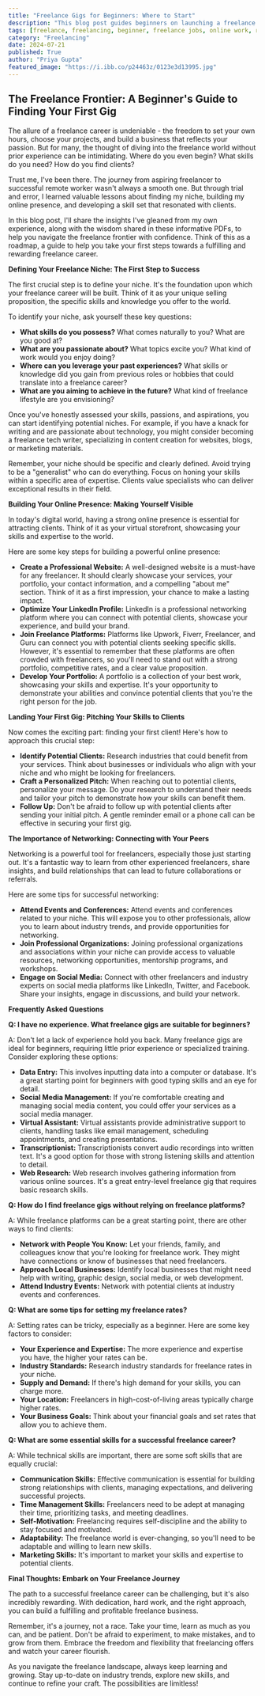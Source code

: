 ```yaml
---
title: "Freelance Gigs for Beginners: Where to Start"
description: "This blog post guides beginners on launching a freelance career. It covers crucial steps like defining your niche, building your online presence, finding clients, and essential skills for success. Learn about various freelance gigs suitable for beginners and how to set your rates effectively."
tags: [freelance, freelancing, beginner, freelance jobs, online work, remote work, work from home, side hustle, career, business, entrepreneur, skills]
category: "Freelancing"
date: 2024-07-21
published: True
author: "Priya Gupta"
featured_image: "https://i.ibb.co/p24463z/0123e3d13995.jpg"
---
```


## The Freelance Frontier: A Beginner's Guide to Finding Your First Gig

The allure of a freelance career is undeniable - the freedom to set your own hours, choose your projects, and build a business that reflects your passion. But for many, the thought of diving into the freelance world without prior experience can be intimidating.  Where do you even begin? What skills do you need?  How do you find clients? 

Trust me, I've been there.  The journey from aspiring freelancer to successful remote worker wasn't always a smooth one. But through trial and error, I learned valuable lessons about finding my niche, building my online presence, and developing a skill set that resonated with clients. 

In this blog post, I'll share the insights I've gleaned from my own experience, along with the wisdom shared in these informative PDFs, to help you navigate the freelance frontier with confidence.  Think of this as a roadmap, a guide to help you take your first steps towards a fulfilling and rewarding freelance career.

**Defining Your Freelance Niche: The First Step to Success**

The first crucial step is to define your niche. It's the foundation upon which your freelance career will be built.  Think of it as your unique selling proposition, the specific skills and knowledge you offer to the world.  

To identify your niche, ask yourself these key questions:

* **What skills do you possess?**  What comes naturally to you? What are you good at?  
* **What are you passionate about?** What topics excite you? What kind of work would you enjoy doing?
* **Where can you leverage your past experiences?**  What skills or knowledge did you gain from previous roles or hobbies that could translate into a freelance career?
* **What are you aiming to achieve in the future?**  What kind of freelance lifestyle are you envisioning?

Once you've honestly assessed your skills, passions, and aspirations, you can start identifying potential niches.  For example, if you have a knack for writing and are passionate about technology, you might consider becoming a freelance tech writer, specializing in content creation for websites, blogs, or marketing materials. 

Remember,  your niche should be specific and clearly defined. Avoid trying to be a "generalist" who can do everything.  Focus on honing your skills within a specific area of expertise.  Clients value specialists who can deliver exceptional results in their field.

**Building Your Online Presence: Making Yourself Visible**

In today's digital world, having a strong online presence is essential for attracting clients.  Think of it as your virtual storefront, showcasing your skills and expertise to the world. 

Here are some key steps for building a powerful online presence:

* **Create a Professional Website:**  A well-designed website is a must-have for any freelancer.  It should clearly showcase your services, your portfolio, your contact information, and a compelling "about me" section.  Think of it as a first impression, your chance to make a lasting impact.
* **Optimize Your LinkedIn Profile:**  LinkedIn is a professional networking platform where you can connect with potential clients, showcase your experience, and build your brand. 
* **Join Freelance Platforms:**  Platforms like Upwork, Fiverr, Freelancer, and Guru can connect you with potential clients seeking specific skills. However, it's essential to remember that these platforms are often crowded with freelancers, so you'll need to stand out with a strong portfolio, competitive rates, and a clear value proposition.
* **Develop Your Portfolio:**  A portfolio is a collection of your best work, showcasing your skills and expertise. It's your opportunity to demonstrate your abilities and convince potential clients that you're the right person for the job.

**Landing Your First Gig:  Pitching Your Skills to Clients**

Now comes the exciting part: finding your first client!  Here's how to approach this crucial step:

* **Identify Potential Clients:**  Research industries that could benefit from your services.  Think about businesses or individuals who align with your niche and who might be looking for freelancers.
* **Craft a Personalized Pitch:**  When reaching out to potential clients, personalize your message.  Do your research to understand their needs and tailor your pitch to demonstrate how your skills can benefit them.
* **Follow Up:**  Don't be afraid to follow up with potential clients after sending your initial pitch.  A gentle reminder email or a phone call can be effective in securing your first gig.

**The Importance of Networking: Connecting with Your Peers**

Networking is a powerful tool for freelancers, especially those just starting out.  It's a fantastic way to learn from other experienced freelancers, share insights, and build relationships that can lead to future collaborations or referrals.  

Here are some tips for successful networking:

* **Attend Events and Conferences:**  Attend events and conferences related to your niche.  This will expose you to other professionals, allow you to learn about industry trends, and provide opportunities for networking.
* **Join Professional Organizations:**  Joining professional organizations and associations within your niche can provide access to valuable resources, networking opportunities, mentorship programs, and workshops.
* **Engage on Social Media:**  Connect with other freelancers and industry experts on social media platforms like LinkedIn, Twitter, and Facebook.  Share your insights, engage in discussions, and build your network.

**Frequently Asked Questions**

**Q:  I have no experience.  What freelance gigs are suitable for beginners?**

A:  Don't let a lack of experience hold you back. Many freelance gigs are ideal for beginners, requiring little prior experience or specialized training. Consider exploring these options:

* **Data Entry:**  This involves inputting data into a computer or database.  It's a great starting point for beginners with good typing skills and an eye for detail.
* **Social Media Management:** If you're comfortable creating and managing social media content, you could offer your services as a social media manager.
* **Virtual Assistant:**  Virtual assistants provide administrative support to clients, handling tasks like email management, scheduling appointments, and creating presentations. 
* **Transcriptionist:** Transcriptionists convert audio recordings into written text.  It's a good option for those with strong listening skills and attention to detail.
* **Web Research:** Web research involves gathering information from various online sources. It's a great entry-level freelance gig that requires basic research skills.

**Q:  How do I find freelance gigs without relying on freelance platforms?**

A:  While freelance platforms can be a great starting point, there are other ways to find clients:

* **Network with People You Know:**  Let your friends, family, and colleagues know that you're looking for freelance work.  They might have connections or know of businesses that need freelancers.
* **Approach Local Businesses:**  Identify local businesses that might need help with writing, graphic design, social media, or web development.  
* **Attend Industry Events:**  Network with potential clients at industry events and conferences.

**Q:  What are some tips for setting my freelance rates?**

A:  Setting rates can be tricky, especially as a beginner.  Here are some key factors to consider:

* **Your Experience and Expertise:**  The more experience and expertise you have, the higher your rates can be.
* **Industry Standards:**  Research industry standards for freelance rates in your niche.
* **Supply and Demand:**  If there's high demand for your skills, you can charge more.
* **Your Location:**  Freelancers in high-cost-of-living areas typically charge higher rates.
* **Your Business Goals:**  Think about your financial goals and set rates that allow you to achieve them.

**Q:  What are some essential skills for a successful freelance career?**

A:  While technical skills are important, there are some soft skills that are equally crucial:

* **Communication Skills:**  Effective communication is essential for building strong relationships with clients, managing expectations, and delivering successful projects.
* **Time Management Skills:** Freelancers need to be adept at managing their time, prioritizing tasks, and meeting deadlines.
* **Self-Motivation:**  Freelancing requires self-discipline and the ability to stay focused and motivated.
* **Adaptability:**  The freelance world is ever-changing, so you'll need to be adaptable and willing to learn new skills.
* **Marketing Skills:**  It's important to market your skills and expertise to potential clients.

**Final Thoughts: Embark on Your Freelance Journey**

The path to a successful freelance career can be challenging, but it's also incredibly rewarding.  With dedication, hard work, and the right approach, you can build a fulfilling and profitable freelance business.

Remember, it's a journey, not a race.  Take your time, learn as much as you can, and be patient.  Don't be afraid to experiment, to make mistakes, and to grow from them.  Embrace the freedom and flexibility that freelancing offers and watch your career flourish.

As you navigate the freelance landscape, always keep learning and growing.  Stay up-to-date on industry trends, explore new skills, and continue to refine your craft. The possibilities are limitless!